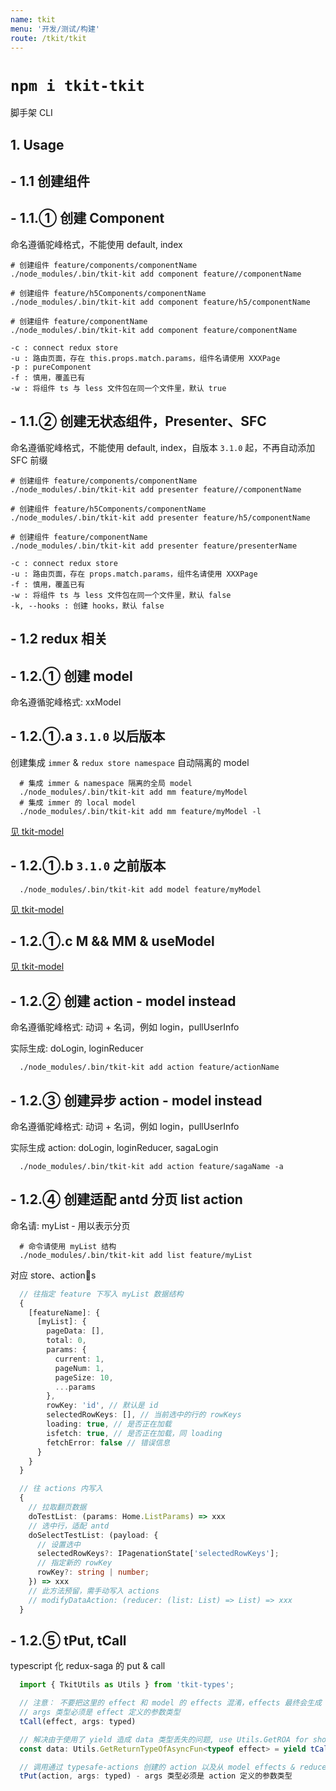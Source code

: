```yaml
---
name: tkit
menu: '开发/测试/构建'
route: /tkit/tkit
---
```


# `npm i tkit-tkit`

脚手架 CLI

## 1. Usage

## - 1.1 创建组件

## - 1.1.① 创建 Component

命名遵循驼峰格式，不能使用 default, index

```shell
# 创建组件 feature/components/componentName
./node_modules/.bin/tkit-kit add component feature//componentName

# 创建组件 feature/h5Components/componentName
./node_modules/.bin/tkit-kit add component feature/h5/componentName

# 创建组件 feature/componentName
./node_modules/.bin/tkit-kit add component feature/componentName

-c : connect redux store
-u : 路由页面，存在 this.props.match.params，组件名请使用 XXXPage
-p : pureComponent
-f : 慎用，覆盖已有
-w : 将组件 ts 与 less 文件包在同一个文件里，默认 true
```

## - 1.1.② 创建无状态组件，Presenter、SFC

命名遵循驼峰格式，不能使用 default, index，自版本 `3.1.0` 起，不再自动添加 SFC 前缀

```shell
# 创建组件 feature/components/componentName
./node_modules/.bin/tkit-kit add presenter feature//componentName

# 创建组件 feature/h5Components/componentName
./node_modules/.bin/tkit-kit add presenter feature/h5/componentName

# 创建组件 feature/componentName
./node_modules/.bin/tkit-kit add presenter feature/presenterName

-c : connect redux store
-u : 路由页面，存在 props.match.params，组件名请使用 XXXPage
-f : 慎用，覆盖已有
-w : 将组件 ts 与 less 文件包在同一个文件里，默认 false
-k, --hooks : 创建 hooks，默认 false
```

## - 1.2 redux 相关

## - 1.2.① 创建 model

命名遵循驼峰格式: xxModel

## - 1.2.①.a `3.1.0` 以后版本

创建集成 `immer` & `redux store namespace` 自动隔离的 model

```shell
  # 集成 immer & namespace 隔离的全局 model
  ./node_modules/.bin/tkit-kit add mm feature/myModel
  # 集成 immer 的 local model
  ./node_modules/.bin/tkit-kit add mm feature/myModel -l
```

[见 tkit-model](./model#--30①-cm)

## - 1.2.①.b `3.1.0` 之前版本

```
  ./node_modules/.bin/tkit-kit add model feature/myModel
```

[见 tkit-model](./model#--33-createmodel)

## - 1.2.①.c M && MM & useModel

[见 tkit-model](./model#--31-m)

## - 1.2.② 创建 action - model instead

命名遵循驼峰格式: 动词 + 名词，例如 login，pullUserInfo

实际生成: doLogin, loginReducer

```shell
  ./node_modules/.bin/tkit-kit add action feature/actionName
```

## - 1.2.③ 创建异步 action - model instead

命名遵循驼峰格式: 动词 + 名词，例如 login，pullUserInfo

实际生成 action: doLogin, loginReducer, sagaLogin

```shell
  ./node_modules/.bin/tkit-kit add action feature/sagaName -a
```

## - 1.2.④ 创建适配 antd 分页 list action

命名请: myList - 用以表示分页

```shell
  # 命令请使用 myList 结构
  ./node_modules/.bin/tkit-kit add list feature/myList
```

对应 store、actions

```ts
  // 往指定 feature 下写入 myList 数据结构
  {
    [featureName]: {
      [myList]: {
        pageData: [],
        total: 0,
        params: {
          current: 1,
          pageNum: 1,
          pageSize: 10,
          ...params
        },
        rowKey: 'id', // 默认是 id
        selectedRowKeys: [], // 当前选中的行的 rowKeys
        loading: true, // 是否正在加载
        isfetch: true, // 是否正在加载，同 loading
        fetchError: false // 错误信息
      }
    }
  }

  // 往 actions 内写入
  {
    // 拉取翻页数据
    doTestList: (params: Home.ListParams) => xxx
    // 选中行，适配 antd
    doSelectTestList: (payload: {
      // 设置选中
      selectedRowKeys?: IPagenationState['selectedRowKeys'];
      // 指定新的 rowKey
      rowKey?: string | number;
    }) => xxx
    // 此方法预留，需手动写入 actions
    // modifyDataAction: (reducer: (list: List) => List) => xxx
  }
```

## - 1.2.⑤ tPut, tCall

typescript 化 redux-saga 的 put & call

```ts
  import { TkitUtils as Utils } from 'tkit-types';

  // 注意： 不要把这里的 effect 和 model 的 effects 混淆，effects 最终会生成 action 并可以供 tPut 调用
  // args 类型必须是 effect 定义的参数类型
  tCall(effect, args: typed)

  // 解决由于使用了 yield 造成 data 类型丢失的问题, use Utils.GetROA for short
  const data: Utils.GetReturnTypeOfAsyncFun<typeof effect> = yield tCall(effect, args);

  // 调用通过 typesafe-actions 创建的 action 以及从 model effects & reducers 自动生成的 action，向下不兼容 redux-actions 创建的 action
  tPut(action, args: typed) - args 类型必须是 action 定义的参数类型
```
